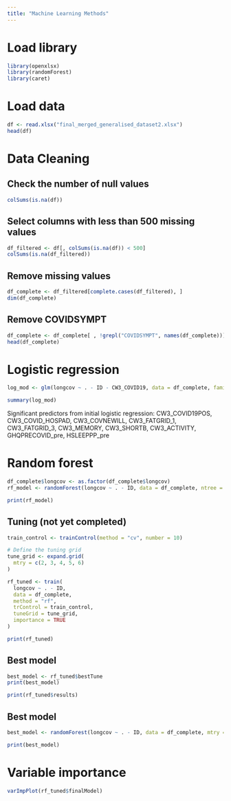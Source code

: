 ```yaml
---
title: "Machine Learning Methods"
---
```


# Load library
```r
library(openxlsx)
library(randomForest)
library(caret)
```

# Load data
```r
df <- read.xlsx("final_merged_generalised_dataset2.xlsx")
head(df)
```

# Data Cleaning

## Check the number of null values
```r
colSums(is.na(df))
```
## Select columns with less than 500 missing values
```r
df_filtered <- df[, colSums(is.na(df)) < 500]
colSums(is.na(df_filtered))
```
## Remove missing values
```r
df_complete <- df_filtered[complete.cases(df_filtered), ]
dim(df_complete)
```
## Remove COVIDSYMPT
```r
df_complete <- df_complete[ , !grepl("COVIDSYMPT", names(df_complete))]
head(df_complete)
```

# Logistic regression
```r
log_mod <- glm(longcov ~ . - ID - CW3_COVID19, data = df_complete, family = binomial)

summary(log_mod)
```
Significant predictors from initial logistic regression: CW3_COVID19POS, CW3_COVID_HOSPAD, CW3_COVNEWILL, CW3_FATGRID_1, CW3_FATGRID_3, CW3_MEMORY, CW3_SHORTB, CW3_ACTIVITY, GHQPRECOVID_pre, HSLEEPPP_pre

# Random forest
```r
df_complete$longcov <- as.factor(df_complete$longcov)
rf_model <- randomForest(longcov ~ . - ID, data = df_complete, ntree = 500)

print(rf_model)
```

## Tuning (not yet completed)
```r
train_control <- trainControl(method = "cv", number = 10)

# Define the tuning grid
tune_grid <- expand.grid(
  mtry = c(2, 3, 4, 5, 6) 
)

rf_tuned <- train(
  longcov ~ . - ID,  
  data = df_complete,  
  method = "rf", 
  trControl = train_control,  
  tuneGrid = tune_grid, 
  importance = TRUE  
)

print(rf_tuned)
```

## Best model
```r
best_model <- rf_tuned$bestTune
print(best_model)

print(rf_tuned$results)
```

## Best model
```r
best_model <- randomForest(longcov ~ . - ID, data = df_complete, mtry = 5, ntree = 500)

print(best_model)
```

# Variable importance
```r
varImpPlot(rf_tuned$finalModel)
```

# 
```r
```







